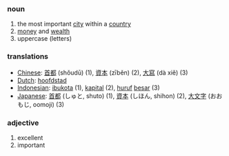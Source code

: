 === noun ===
# the most important [[city]] within a [[country]]
# [[money]] and [[wealth]]
# uppercase (letters)

=== translations ===
*[[Chinese]]: [[首都]] (shǒudū) (1), [[資本]] (zīběn) (2), [[大寫]] (dà xiě) (3)
*[[Dutch]]: [[hoofdstad]]
*[[Indonesian]]: [[ibukota]] (1), [[kapital]] (2), [[huruf]] [[besar]] (3)
*[[Japanese]]: [[首都]] (しゅと, shuto) (1), [[資本]] (しほん, shihon) (2), [[大文字]] (おおもじ, oomoji) (3)

=== adjective ===
# excellent
# important
